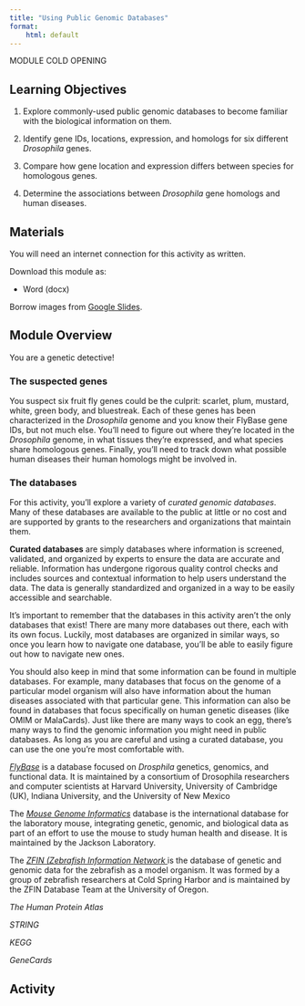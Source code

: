 ```yaml
---
title: "Using Public Genomic Databases"
format:
    html: default
---
```


MODULE COLD OPENING

## Learning Objectives

1. Explore commonly-used public genomic databases to become familiar with the biological information on them.

2. Identify gene IDs, locations, expression, and homologs for six different _Drosophila_ genes.

3. Compare how gene location and expression differs between species for homologous genes.

4. Determine the associations between _Drosophila_ gene homologs and human diseases. 

## Materials

You will need an internet connection for this activity as written. 

Download this module as:

-   Word (docx)

Borrow images from [Google Slides](https://docs.google.com/presentation/d/1fy3FwkSLETnRUdf8huddq2n4qcb6eOyzwVg05dbudII/edit?usp=sharing).


## Module Overview

You are a genetic detective! 

### The suspected genes

You suspect six fruit fly genes could be the culprit: scarlet, plum, mustard, white, green body, and bluestreak. Each of these genes has been characterized in the _Drosophila_ genome and you know their FlyBase gene IDs, but not much else. You'll need to figure out where they're located in the _Drosophila_ genome, in what tissues they're expressed, and what species share homologous genes. Finally, you'll need to track down what possible human diseases their human homologs might be involved in.

### The databases

For this activity, you'll explore a variety of _curated genomic databases_. Many of these databases are available to the public at little or no cost and are supported by grants to the researchers and organizations that maintain them.

**Curated databases** are simply databases where information is screened, validated, and organized by experts to ensure the data are accurate and reliable. Information has undergone rigorous quality control checks and includes sources and contextual information to help users understand the data. The data is generally standardized and organized in a way to be easily accessible and searchable.

It's important to remember that the databases in this activity aren't the only databases that exist! There are many more databases out there, each with its own focus. Luckily, most databases are organized in similar ways, so once you learn how to navigate one database, you'll be able to easily figure out how to navigate new ones.

You should also keep in mind that some information can be found in multiple databases. For example, many databases that focus on the genome of a particular model organism will also have information about the human diseases associated with that particular gene. This information can also be found in databases that focus specifically on human genetic diseases (like OMIM or MalaCards). Just like there are many ways to cook an egg, there's many ways to find the genomic information you might need in public databases. As long as you are careful and using a curated database, you can use the one you're most comfortable with.

[_FlyBase_]() is a database focused on _Drosphila_ genetics, genomics, and functional data. It is maintained by a consortium of Drosophila researchers and computer scientists at Harvard University, University of Cambridge (UK), Indiana University, and the University of New Mexico

The [_Mouse Genome Informatics_](https://informatics.jax.org/) database is the international database for the laboratory mouse, integrating genetic, genomic, and biological data as part of an effort to use the mouse to study human health and disease. It is maintained by the Jackson Laboratory.

The [_ZFIN (Zebrafish Information Network _](https://zfin.org/) is the database of genetic and genomic data for the zebrafish as a model organism. It was formed by a group of zebrafish researchers at Cold Spring Harbor and is maintained by the ZFIN Database Team at the University of Oregon.

_The Human Protein Atlas_

_STRING_

_KEGG_

_GeneCards_




## Activity